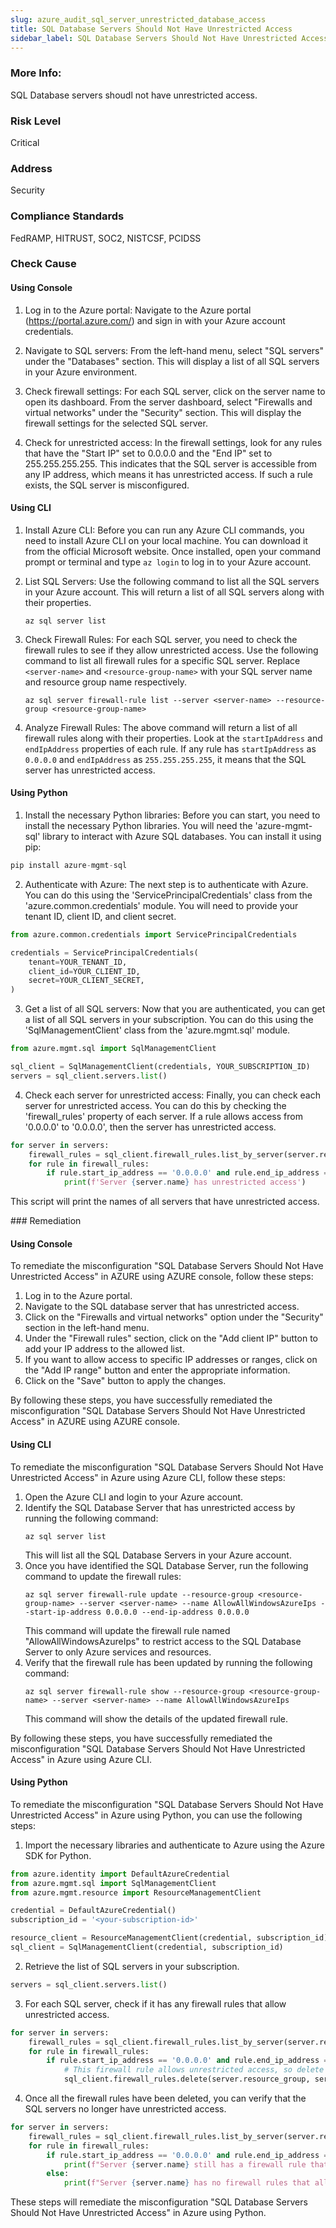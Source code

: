 ```yaml
---
slug: azure_audit_sql_server_unrestricted_database_access
title: SQL Database Servers Should Not Have Unrestricted Access
sidebar_label: SQL Database Servers Should Not Have Unrestricted Access
---
```


### More Info:

SQL Database servers shoudl not have unrestricted access.

### Risk Level

Critical

### Address

Security

### Compliance Standards

FedRAMP, HITRUST, SOC2, NISTCSF, PCIDSS


<Tabs><Tab title='Cause'>
### Check Cause

#### Using Console

1. Log in to the Azure portal: Navigate to the Azure portal (https://portal.azure.com/) and sign in with your Azure account credentials.

2. Navigate to SQL servers: From the left-hand menu, select "SQL servers" under the "Databases" section. This will display a list of all SQL servers in your Azure environment.

3. Check firewall settings: For each SQL server, click on the server name to open its dashboard. From the server dashboard, select "Firewalls and virtual networks" under the "Security" section. This will display the firewall settings for the selected SQL server.

4. Check for unrestricted access: In the firewall settings, look for any rules that have the "Start IP" set to 0.0.0.0 and the "End IP" set to 255.255.255.255. This indicates that the SQL server is accessible from any IP address, which means it has unrestricted access. If such a rule exists, the SQL server is misconfigured.

#### Using CLI

1. Install Azure CLI: Before you can run any Azure CLI commands, you need to install Azure CLI on your local machine. You can download it from the official Microsoft website. Once installed, open your command prompt or terminal and type `az login` to log in to your Azure account.

2. List SQL Servers: Use the following command to list all the SQL servers in your Azure account. This will return a list of all SQL servers along with their properties.
    ```
    az sql server list
    ```
3. Check Firewall Rules: For each SQL server, you need to check the firewall rules to see if they allow unrestricted access. Use the following command to list all firewall rules for a specific SQL server. Replace `<server-name>` and `<resource-group-name>` with your SQL server name and resource group name respectively.
    ```
    az sql server firewall-rule list --server <server-name> --resource-group <resource-group-name>
    ```
4. Analyze Firewall Rules: The above command will return a list of all firewall rules along with their properties. Look at the `startIpAddress` and `endIpAddress` properties of each rule. If any rule has `startIpAddress` as `0.0.0.0` and `endIpAddress` as `255.255.255.255`, it means that the SQL server has unrestricted access.

#### Using Python

1. Install the necessary Python libraries: Before you can start, you need to install the necessary Python libraries. You will need the 'azure-mgmt-sql' library to interact with Azure SQL databases. You can install it using pip:

```python
pip install azure-mgmt-sql
```

2. Authenticate with Azure: The next step is to authenticate with Azure. You can do this using the 'ServicePrincipalCredentials' class from the 'azure.common.credentials' module. You will need to provide your tenant ID, client ID, and client secret.

```python
from azure.common.credentials import ServicePrincipalCredentials

credentials = ServicePrincipalCredentials(
    tenant=YOUR_TENANT_ID,
    client_id=YOUR_CLIENT_ID,
    secret=YOUR_CLIENT_SECRET,
)
```

3. Get a list of all SQL servers: Now that you are authenticated, you can get a list of all SQL servers in your subscription. You can do this using the 'SqlManagementClient' class from the 'azure.mgmt.sql' module.

```python
from azure.mgmt.sql import SqlManagementClient

sql_client = SqlManagementClient(credentials, YOUR_SUBSCRIPTION_ID)
servers = sql_client.servers.list()
```

4. Check each server for unrestricted access: Finally, you can check each server for unrestricted access. You can do this by checking the 'firewall_rules' property of each server. If a rule allows access from '0.0.0.0' to '0.0.0.0', then the server has unrestricted access.

```python
for server in servers:
    firewall_rules = sql_client.firewall_rules.list_by_server(server.resource_group, server.name)
    for rule in firewall_rules:
        if rule.start_ip_address == '0.0.0.0' and rule.end_ip_address == '0.0.0.0':
            print(f'Server {server.name} has unrestricted access')
```

This script will print the names of all servers that have unrestricted access.

</Tab>


<Tab title='Remediation'>
### Remediation

#### Using Console

To remediate the misconfiguration "SQL Database Servers Should Not Have Unrestricted Access" in AZURE using AZURE console, follow these steps:

1. Log in to the Azure portal.
2. Navigate to the SQL database server that has unrestricted access.
3. Click on the "Firewalls and virtual networks" option under the "Security" section in the left-hand menu.
4. Under the "Firewall rules" section, click on the "Add client IP" button to add your IP address to the allowed list.
5. If you want to allow access to specific IP addresses or ranges, click on the "Add IP range" button and enter the appropriate information.
6. Click on the "Save" button to apply the changes.

By following these steps, you have successfully remediated the misconfiguration "SQL Database Servers Should Not Have Unrestricted Access" in AZURE using AZURE console.

#### Using CLI

To remediate the misconfiguration "SQL Database Servers Should Not Have Unrestricted Access" in Azure using Azure CLI, follow these steps:

1. Open the Azure CLI and login to your Azure account.
2. Identify the SQL Database Server that has unrestricted access by running the following command:
   ```
   az sql server list
   ```
   This will list all the SQL Database Servers in your Azure account.
3. Once you have identified the SQL Database Server, run the following command to update the firewall rules:
   ```
   az sql server firewall-rule update --resource-group <resource-group-name> --server <server-name> --name AllowAllWindowsAzureIps --start-ip-address 0.0.0.0 --end-ip-address 0.0.0.0
   ```
   This command will update the firewall rule named "AllowAllWindowsAzureIps" to restrict access to the SQL Database Server to only Azure services and resources.
4. Verify that the firewall rule has been updated by running the following command:
   ```
   az sql server firewall-rule show --resource-group <resource-group-name> --server <server-name> --name AllowAllWindowsAzureIps
   ```
   This command will show the details of the updated firewall rule.

By following these steps, you have successfully remediated the misconfiguration "SQL Database Servers Should Not Have Unrestricted Access" in Azure using Azure CLI.

#### Using Python

To remediate the misconfiguration "SQL Database Servers Should Not Have Unrestricted Access" in Azure using Python, you can use the following steps:

1. Import the necessary libraries and authenticate to Azure using the Azure SDK for Python.

```python
from azure.identity import DefaultAzureCredential
from azure.mgmt.sql import SqlManagementClient
from azure.mgmt.resource import ResourceManagementClient

credential = DefaultAzureCredential()
subscription_id = '<your-subscription-id>'

resource_client = ResourceManagementClient(credential, subscription_id)
sql_client = SqlManagementClient(credential, subscription_id)
```

2. Retrieve the list of SQL servers in your subscription.

```python
servers = sql_client.servers.list()
```

3. For each SQL server, check if it has any firewall rules that allow unrestricted access.

```python
for server in servers:
    firewall_rules = sql_client.firewall_rules.list_by_server(server.resource_group, server.name)
    for rule in firewall_rules:
        if rule.start_ip_address == '0.0.0.0' and rule.end_ip_address == '255.255.255.255':
            # This firewall rule allows unrestricted access, so delete it
            sql_client.firewall_rules.delete(server.resource_group, server.name, rule.name)
```

4. Once all the firewall rules have been deleted, you can verify that the SQL servers no longer have unrestricted access.

```python
for server in servers:
    firewall_rules = sql_client.firewall_rules.list_by_server(server.resource_group, server.name)
    for rule in firewall_rules:
        if rule.start_ip_address == '0.0.0.0' and rule.end_ip_address == '255.255.255.255':
            print(f"Server {server.name} still has a firewall rule that allows unrestricted access.")
        else:
            print(f"Server {server.name} has no firewall rules that allow unrestricted access.")
```

These steps will remediate the misconfiguration "SQL Database Servers Should Not Have Unrestricted Access" in Azure using Python.




</Tab>
</Tabs>